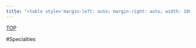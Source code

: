```yaml
---
title: "<table style='margin-left: auto; margin-right: auto; width: 100%'><tr style='text-align: center'><td bgcolor=gold><font color=blue size=36>Smith's Family Market</font></td></tr></table>"
---
```

<div id="backtop"><a href="#">TOP</a></div>

#Specialties